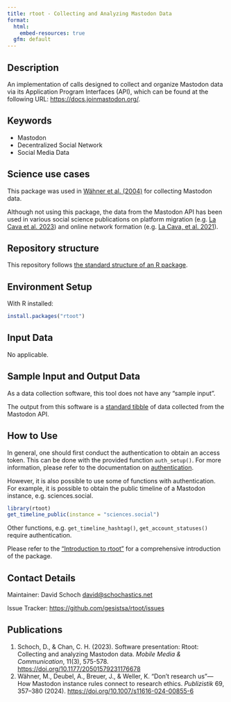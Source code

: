 ```yaml
---
title: rtoot - Collecting and Analyzing Mastodon Data
format:
  html:
    embed-resources: true
  gfm: default
---
```


## Description

An implementation of calls designed to collect and organize Mastodon data via its Application Program Interfaces (API), which can be found at the following URL: <https://docs.joinmastodon.org/>.

## Keywords

* Mastodon
* Decentralized Social Network
* Social Media Data

## Science use cases

This package was used in [Wähner et al. (2004)](https://doi.org/10.1007/s11616-024-00855-6) for collecting Mastodon data.

Although not using this package, the data from the Mastodon API has been used in various social science publications on platform migration (e.g. [La Cava et al. 2023](https://doi.org/10.1038/s41598-023-48200-7)) and online network formation (e.g. [La Cava, et al. 2021](https://doi.org/10.1007/s41109-021-00392-5)).

## Repository structure

This repository follows [the standard structure of an R package](https://cran.r-project.org/doc/FAQ/R-exts.html#Package-structure).

## Environment Setup

With R installed:

```r
install.packages("rtoot")
```

## Input Data 

No applicable.

## Sample Input and Output Data

As a data collection software, this tool does not have any "sample input".

The output from this software is a [standard tibble](https://cran.r-project.org/package=tibble) of data collected from the Mastodon API.

## How to Use

In general, one should first conduct the authentication to obtain an access token. This can be done with the provided function `auth_setup()`. For more information, please refer to the documentation on [authentication](https://gesistsa.github.io/rtoot/articles/auth.html).

However, it is also possible to use some of functions with authentication. For example, it is possible to obtain the public timeline of a Mastodon instance, e.g. sciences.social.

```r
library(rtoot)
get_timeline_public(instance = "sciences.social")
```

Other functions, e.g. `get_timeline_hashtag()`, `get_account_statuses()` require authentication.

Please refer to the ["Introduction to rtoot"](https://gesistsa.github.io/rtoot/articles/rtoot.html) for a comprehensive introduction of the package.

## Contact Details

Maintainer: David Schoch <david@schochastics.net>

Issue Tracker: [https://github.com/gesistsa/rtoot/issues](https://github.com/gesistsa/rtoot/issues)

## Publications

1. Schoch, D., & Chan, C. H. (2023). Software presentation: Rtoot: Collecting and analyzing Mastodon data. *Mobile Media & Communication*, 11(3), 575-578. <https://doi.org/10.1177/20501579231176678>
2. Wähner, M., Deubel, A., Breuer, J., &  Weller, K. "Don't research us"—How Mastodon instance rules connect to research ethics. *Publizistik* 69, 357–380 (2024). <https://doi.org/10.1007/s11616-024-00855-6>
